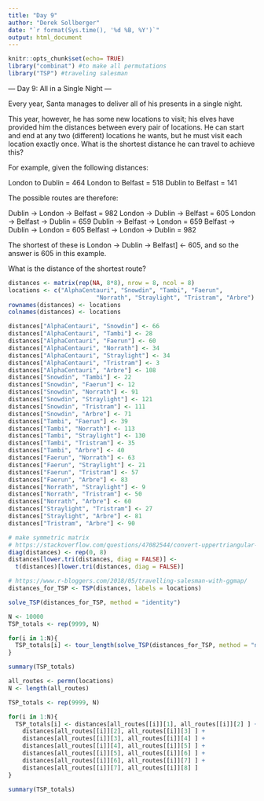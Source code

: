 ```yaml
---
title: "Day 9"
author: "Derek Sollberger"
date: "`r format(Sys.time(), '%d %B, %Y')`"
output: html_document
---
```


```r
knitr::opts_chunk$set(echo= TRUE)
library("combinat") #to make all permutations
library("TSP") #traveling salesman
```

--- Day 9: All in a Single Night ---

Every year, Santa manages to deliver all of his presents in a single night.

This year, however, he has some new locations to visit; his elves have provided him the distances between every pair of locations. He can start and end at any two (different) locations he wants, but he must visit each location exactly once. What is the shortest distance he can travel to achieve this?

For example, given the following distances:

London to Dublin = 464
London to Belfast = 518
Dublin to Belfast = 141

The possible routes are therefore:

Dublin -> London -> Belfast = 982
London -> Dublin -> Belfast = 605
London -> Belfast -> Dublin = 659
Dublin -> Belfast -> London = 659
Belfast -> Dublin -> London = 605
Belfast -> London -> Dublin = 982


The shortest of these is London -> Dublin -> Belfast] <- 605, and so the answer is 605 in this example.

What is the distance of the shortest route?


```r
distances <- matrix(rep(NA, 8*8), nrow = 8, ncol = 8)
locations <- c("AlphaCentauri", "Snowdin", "Tambi", "Faerun", 
                         "Norrath", "Straylight", "Tristram", "Arbre")
rownames(distances) <- locations
colnames(distances) <- locations
```

```r
distances["AlphaCentauri", "Snowdin"] <- 66
distances["AlphaCentauri", "Tambi"] <- 28
distances["AlphaCentauri", "Faerun"] <- 60
distances["AlphaCentauri", "Norrath"] <- 34
distances["AlphaCentauri", "Straylight"] <- 34
distances["AlphaCentauri", "Tristram"] <- 3
distances["AlphaCentauri", "Arbre"] <- 108
distances["Snowdin", "Tambi"] <- 22
distances["Snowdin", "Faerun"] <- 12
distances["Snowdin", "Norrath"] <- 91
distances["Snowdin", "Straylight"] <- 121
distances["Snowdin", "Tristram"] <- 111
distances["Snowdin", "Arbre"] <- 71
distances["Tambi", "Faerun"] <- 39
distances["Tambi", "Norrath"] <- 113
distances["Tambi", "Straylight"] <- 130
distances["Tambi", "Tristram"] <- 35
distances["Tambi", "Arbre"] <- 40
distances["Faerun", "Norrath"] <- 63
distances["Faerun", "Straylight"] <- 21
distances["Faerun", "Tristram"] <- 57
distances["Faerun", "Arbre"] <- 83
distances["Norrath", "Straylight"] <- 9
distances["Norrath", "Tristram"] <- 50
distances["Norrath", "Arbre"] <- 60
distances["Straylight", "Tristram"] <- 27
distances["Straylight", "Arbre"] <- 81
distances["Tristram", "Arbre"] <- 90
```

```r
# make symmetric matrix
# https://stackoverflow.com/questions/47082544/convert-uppertriangular-matrix-to-a-symmetric-matrix-in-r
diag(distances) <- rep(0, 8)
distances[lower.tri(distances, diag = FALSE)] <-
  t(distances)[lower.tri(distances, diag = FALSE)]
```


```r
# https://www.r-bloggers.com/2018/05/travelling-salesman-with-ggmap/
distances_for_TSP <- TSP(distances, labels = locations)
```

```r
solve_TSP(distances_for_TSP, method = "identity")
```

```r
N <- 10000
TSP_totals <- rep(9999, N)

for(i in 1:N){
  TSP_totals[i] <- tour_length(solve_TSP(distances_for_TSP, method = "nn"))
}

summary(TSP_totals)
```
```r
all_routes <- permn(locations)
N <- length(all_routes)
```

```r
TSP_totals <- rep(9999, N)

for(i in 1:N){
  TSP_totals[i] <- distances[all_routes[[i]][1], all_routes[[i]][2] ] +
    distances[all_routes[[i]][2], all_routes[[i]][3] ] + 
    distances[all_routes[[i]][3], all_routes[[i]][4] ] +
    distances[all_routes[[i]][4], all_routes[[i]][5] ] +
    distances[all_routes[[i]][5], all_routes[[i]][6] ] +
    distances[all_routes[[i]][6], all_routes[[i]][7] ] +
    distances[all_routes[[i]][7], all_routes[[i]][8] ]
}
```

```r
summary(TSP_totals)
```

